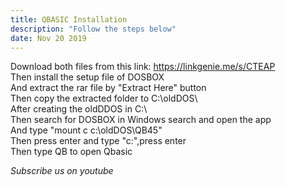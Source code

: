 ```yaml
---
title: QBASIC Installation
description: "Follow the steps below"
date: Nov 20 2019
---
```


Download both files from this link: https://linkgenie.me/s/CTEAP  
Then install the setup file of DOSBOX  
And extract the rar file by "Extract Here" button  
Then copy the extracted folder to C:\oldDOS\  
After creating the oldDDOS in C:\  
Then search for DOSBOX in Windows search and open the app  
And type "mount c c:\oldDOS\QB45\"  
Then press enter and type "c:",press enter  
Then type QB to open Qbasic  


_Subscribe us on youtube_
